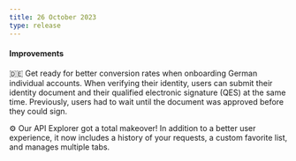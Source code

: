 ```yaml
---
title: 26 October 2023
type: release
---
```


<h4>Improvements</h4>
🇩🇪 Get ready for better conversion rates when onboarding German individual accounts.
When verifying their identity, users can submit their identity document and their
qualified electronic signature (QES) at the same time. Previously, users had to wait
until the document was approved before they could sign.

⚙️ Our API Explorer got a total makeover! In addition to a better user experience, it now includes a history of your requests, a custom favorite list, and manages multiple tabs.
